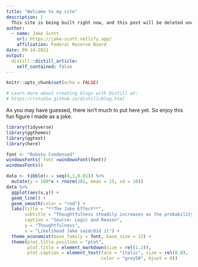 ```yaml
---
title: "Welcome to my site"
description: |
  This site is being built right now, and this post will be deleted once it is complete. Until them, let me say welcome and enjoy your stay!
author:
  - name: Jake Scott
    url: https://jake-scott.netlify.app/
    affiliation: Federal Reserve Board
date: 09-14-2021
output:
  distill::distill_article:
    self_contained: false
---
```


```r
knitr::opts_chunk$set(echo = FALSE)

# Learn more about creating blogs with Distill at:
# https://rstudio.github.io/distill/blog.html

```

As you may have guessed, there isn't much to put here yet. So enjoy this fun figure I made as a joke. 

```r
library(tidyverse)
library(ggthemes)
library(ggtext)
library(here)

font <- "Roboto Condensed"
windowsFonts(`font`=windowsFont(font))
windowsFonts()

data <- tibble(x = seq(0,1,0.01)) %>% 
  mutate(y = 100*x + rnorm(101, mean = 15, sd = 10)) 
data %>% 
  ggplot(aes(x,y)) +
  geom_line() +
  geom_smooth(color = "red") +
  labs(title = "**The Jake Effect**",
       subtitle = "Thoughtfulness steadily increases as the probability Jake said/did it increases",
       caption = "Source: Logic and Reason",
       y = "Thoughtfulness",
       x = "Likelihood Jake said/did it") +
  theme_economist(base_family = font, base_size = 12) +
  theme(plot.title.position = "plot",
        plot.title = element_markdown(size = rel(1.2)),
        plot.caption = element_text(face = "italic", size = rel(0.8), 
                                    color = "grey50", hjust = 0))
```


